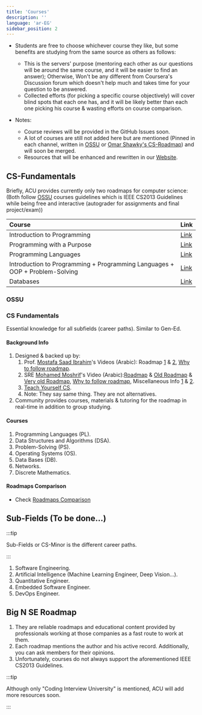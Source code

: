 ```yaml
---
title: 'Courses'
description: ''
language: 'ar-EG'
sidebar_position: 2
---
```


-   Students are free to choose whichever course they like, but some benefits are studying from the same source as others as follows:

    -   This is the servers' purpose (mentoring each other as our questions will be around the same course, and it will be easier to find an answer); Otherwise, Won't be any different from Coursera's Discussion forum which doesn't help much and takes time for your question to be answered.
    -   Collected efforts (for picking a specific course objectively) will cover blind spots that each one has, and it will be likely better than each one picking his course & wasting efforts on course comparison.

-   Notes:
    -   Course reviews will be provided in the GitHub Issues soon.
    -   A lot of courses are still not added here but are mentioned (Pinned in each channel, written in [OSSU](https://github.com/ossu/computer-science) or [Omar Shawky's CS-Roadmap](https://github.com/OmarShawky1/CS-Roadmap)) and will soon be merged.
    -   Resources that will be enhanced and rewritten in our [Website](https://www.activecourses.tech/).

## CS-Fundamentals

Briefly, ACU provides currently only two roadmaps for computer science: (Both follow [OSSU](https://github.com/ossu/computer-science) courses guidelines which is IEEE CS2013 Guidelines while being free and interactive (autograder for assignments and final project/exam))

| Course                                                                      | Link                                                                   |
| :-------------------------------------------------------------------------- | :--------------------------------------------------------------------- |
| Introduction to Programming                                                 | [Link](/resources/core/programming/introduction-to-programming)        |
| Programming with a Purpose                                                  | [Link](/resources/core/programming/programming-with-a-purpose)         |
| Programming Languages                                                       | [Link](/resources/core/programming/programming-languages)              |
| Introduction to Programming + Programming Languages + OOP + Problem-Solving | [Link](/resources/core/programming/course-dr-mostafa-saad-udemy)       |
| Databases                                                                   | [Link](/resources/core/datastructures-and-algorithms/course-princeton) |

### OSSU

### CS Fundamentals

Essential knowledge for all subfields (career paths). Similar to Gen-Ed.

#### Background Info

1. Designed & backed up by:
    1. Prof. [Mostafa Saad Ibrahim](https://www.linkedin.com/in/mostafasaad/)'s Videos (Arabic): Roadmap [1](https://youtu.be/JkcmNrdhjMs) & [2](https://youtu.be/b56XFMNEzAs), [Why to follow roadmap](https://youtu.be/-oORn0GOWe4).
    2. SRE [Mohamed Moshrif](https://www.linkedin.com/in/mmeshref/)'s Video (Arabic):[Roadmap](https://youtu.be/RAHNZhcoi_Q) & [Old Roadmap](https://youtu.be/jZIXKlSJcrc) & [Very old Roadmap](https://www.facebook.com/watch/?ref=search&v=2050195395035796&external_log_id=c27c284f-d228-4e39-9c4d-1447de1697be&q=mohamed%20moshrif), [Why to follow roadmap](https://youtu.be/aKv3QNiB1NU), Miscellaneous Info [1](https://www.facebook.com/mmoshrif/videos/344220917562967/?__tn__=%2CO-R) & [2](https://www.facebook.com/watch/live/?ref=watch_permalink&v=2172114902843844).
    3. [Teach Yourself CS](https://teachyourselfcs.com/).
    4. Note: They say same thing. They are not alternatives.
2. Community provides courses, materials & tutoring for the roadmap in real-time in addition to group studying.

#### Courses

1. Programming Languages (PL).
2. Data Structures and Algorithms (DSA).
3. Problem-Solving (PS).
4. Operating Systems (OS).
5. Data Bases (DB).
6. Networks.
7. Discrete Mathematics.

#### Roadmaps Comparison

-   Check [Roadmaps Comparison](/resources/roadmaps-comparison)

## Sub-Fields (To be done...)

:::tip

Sub-Fields or CS-Minor is the different career paths.

:::

1. Software Engineering.
2. Artificial Intelligence (Machine Learning Engineer, Deep Vision...).
3. Quantitative Engineer.
4. Embedded Software Engineer.
5. DevOps Engineer.

## Big N SE Roadmap

1. They are reliable roadmaps and educational content provided by professionals working at those companies as a fast route to work at them.
2. Each roadmap mentions the author and his active record. Additionally, you can ask members for their opinions.
3. Unfortunately, courses do not always support the aforementioned IEEE CS2013 Guidelines.

:::tip

Although only "Coding Interview University" is mentioned, ACU will add more resources soon.

:::
